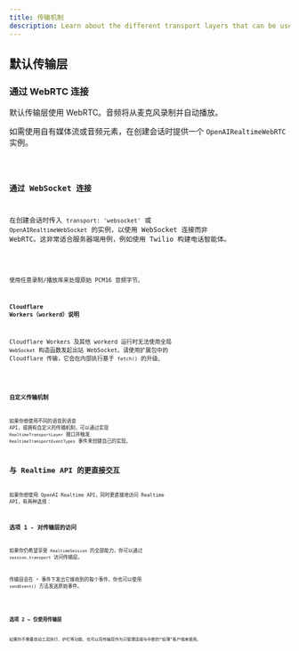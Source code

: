 ```yaml
---
title: 传输机制
description: Learn about the different transport layers that can be used with Realtime Agents.
---
```




## 默认传输层

### 通过 WebRTC 连接

默认传输层使用 WebRTC。音频将从麦克风录制并自动播放。

如需使用自有媒体流或音频元素，在创建会话时提供一个 `OpenAIRealtimeWebRTC` 实例。

<Code lang="typescript" code={customWebRTCTransportExample} />

### 通过 WebSocket 连接

在创建会话时传入 `transport: 'websocket'` 或 `OpenAIRealtimeWebSocket` 的实例，以使用 WebSocket 连接而非 WebRTC。这非常适合服务器端用例，例如使用 Twilio 构建电话智能体。

<Code lang="typescript" code={websocketSessionExample} />

使用任意录制/播放库来处理原始 PCM16 音频字节。

#### Cloudflare Workers（workerd）说明

Cloudflare Workers 及其他 workerd 运行时无法使用全局 `WebSocket` 构造函数发起出站 WebSocket。请使用扩展包中的 Cloudflare 传输，它会在内部执行基于 `fetch()` 的升级。

<Code lang="typescript" code={cloudflareTransportExample} />

### 自定义传输机制

如果你想使用不同的语音到语音 API，或拥有自定义的传输机制，可以通过实现 `RealtimeTransportLayer` 接口并触发 `RealtimeTransportEventTypes` 事件来创建自己的实现。

## 与 Realtime API 的更直接交互

如果你想使用 OpenAI Realtime API，同时更直接地访问 Realtime API，有两种选择：

### 选项 1 - 对传输层的访问

如果你仍希望享受 `RealtimeSession` 的全部能力，你可以通过 `session.transport` 访问传输层。

传输层会在 `*` 事件下发出它接收到的每个事件，你也可以使用 `sendEvent()` 方法发送原始事件。

<Code lang="typescript" code={transportEventsExample} />

### 选项 2 — 仅使用传输层

如果你不需要自动工具执行、护栏等功能，也可以将传输层作为只管理连接与中断的“轻薄”客户端来使用。

<Code lang="typescript" code={thinClientExample} />
